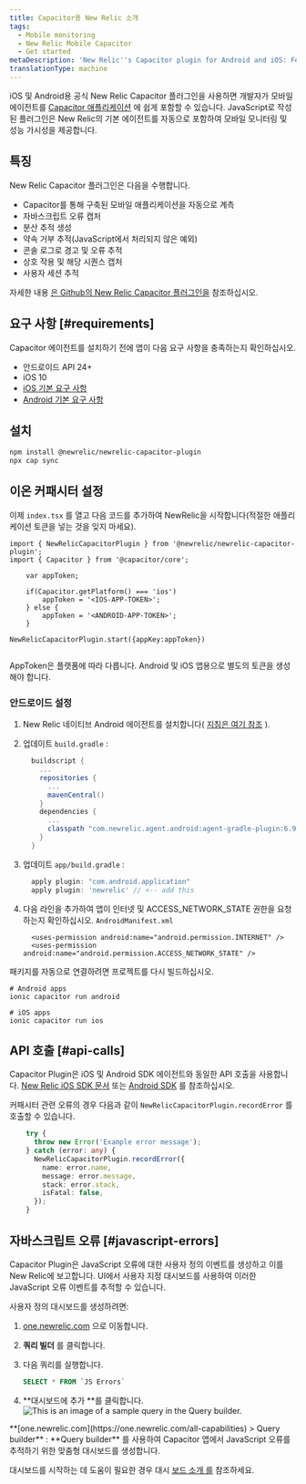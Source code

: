 ```yaml
---
title: Capacitor용 New Relic 소개
tags:
  - Mobile monitoring
  - New Relic Mobile Capacitor
  - Get started
metaDescription: 'New Relic''s Capacitor plugin for Android and iOS: Features, compatibility, requirements, installation, and upgrade procedures.'
translationType: machine
---
```



iOS 및 Android용 공식 New Relic Capacitor 플러그인을 사용하면 개발자가 모바일 에이전트를 [Capacitor 애플리케이션](https://capacitorjs.com/) 에 쉽게 포함할 수 있습니다. JavaScript로 작성된 플러그인은 New Relic의 기본 에이전트를 자동으로 포함하여 모바일 모니터링 및 성능 가시성을 제공합니다.

## 특징

New Relic Capacitor 플러그인은 다음을 수행합니다.

* Capacitor를 통해 구축된 모바일 애플리케이션을 자동으로 계측
* 자바스크립트 오류 캡처
* 분산 추적 생성
* 약속 거부 추적(JavaScript에서 처리되지 않은 예외)
* 콘솔 로그로 경고 및 오류 추적
* 상호 작용 및 해당 시퀀스 캡처
* 사용자 세션 추적

자세한 내용 [은 Github의 New Relic Capacitor 플러그인을](https://github.com/newrelic/newrelic-capacitor-plugin) 참조하십시오.

## 요구 사항 [#requirements]

Capacitor 에이전트를 설치하기 전에 앱이 다음 요구 사항을 충족하는지 확인하십시오.

* 안드로이드 API 24+
* iOS 10
* [iOS 기본 요구 사항](/docs/mobile-monitoring/new-relic-mobile-ios/get-started/new-relic-ios-compatibility-requirements)
* [Android 기본 요구 사항](/docs/mobile-monitoring/new-relic-mobile-android/get-started/new-relic-android-compatibility-requirements)

## 설치

```bash
npm install @newrelic/newrelic-capacitor-plugin
npx cap sync
```

## 이온 커패시터 설정

이제 `index.tsx` 를 열고 다음 코드를 추가하여 NewRelic을 시작합니다(적절한 애플리케이션 토큰을 넣는 것을 잊지 마세요).

```tsx
import { NewRelicCapacitorPlugin } from '@newrelic/newrelic-capacitor-plugin';
import { Capacitor } from '@capacitor/core';

    var appToken;

    if(Capacitor.getPlatform() === 'ios') 
        appToken = '<IOS-APP-TOKEN>';
    } else {
        appToken = '<ANDROID-APP-TOKEN>';
    }

NewRelicCapacitorPlugin.start({appKey:appToken})


```

AppToken은 플랫폼에 따라 다릅니다. Android 및 iOS 앱용으로 별도의 토큰을 생성해야 합니다.

### 안드로이드 설정

1. New Relic 네이티브 Android 에이전트를 설치합니다( [지침은 여기 참조](https://docs.newrelic.com/docs/mobile-monitoring/new-relic-mobile-android/install-configure/install-android-apps-gradle-android-studio) ).

2. 업데이트 `build.gradle` :

   ```groovy
     buildscript {
       ...
       repositories {
         ...
         mavenCentral()
       }
       dependencies {
         ...
         classpath "com.newrelic.agent.android:agent-gradle-plugin:6.9.2"
       }
     }
   ```

3. 업데이트 `app/build.gradle` :

   ```groovy
     apply plugin: "com.android.application"
     apply plugin: 'newrelic' // <-- add this

   ```

4. 다음 라인을 추가하여 앱이 인터넷 및 ACCESS_NETWORK_STATE 권한을 요청하는지 확인하십시오. `AndroidManifest.xml`

   ```
     <uses-permission android:name="android.permission.INTERNET" />
     <uses-permission android:name="android.permission.ACCESS_NETWORK_STATE" />
   ```

패키지를 자동으로 연결하려면 프로젝트를 다시 빌드하십시오.

```shell
# Android apps
ionic capacitor run android

# iOS apps
ionic capacitor run ios
```

## API 호출 [#api-calls]

Capacitor Plugin은 iOS 및 Android SDK 에이전트와 동일한 API 호출을 사용합니다. [New Relic iOS SDK 문서](/docs/mobile-monitoring/new-relic-mobile-ios/ios-sdk-api) 또는 [Android SDK](/docs/mobile-monitoring/new-relic-mobile-android/android-sdk-api) 를 참조하십시오.

커패시터 관련 오류의 경우 다음과 같이 `NewRelicCapacitorPlugin.recordError` 를 호출할 수 있습니다.

```ts
    try {
      throw new Error('Example error message');
    } catch (error: any) {
      NewRelicCapacitorPlugin.recordError({
        name: error.name,
        message: error.message,
        stack: error.stack,
        isFatal: false,
      });
    }
```

## 자바스크립트 오류 [#javascript-errors]

Capacitor Plugin은 JavaScript 오류에 대한 사용자 정의 이벤트를 생성하고 이를 New Relic에 보고합니다. UI에서 사용자 지정 대시보드를 사용하여 이러한 JavaScript 오류 이벤트를 추적할 수 있습니다.

사용자 정의 대시보드를 생성하려면:

1. [one.newrelic.com](https://one.newrelic.com/all-capabilities) 으로 이동합니다.

2. **쿼리 빌더** 를 클릭합니다.

3. 다음 쿼리를 실행합니다.

   ```sql
   SELECT * FROM `JS Errors`
   ```

4. **대시보드에 추가 **를 클릭합니다.<img title="Query builder" alt="This is an image of a sample query in the Query builder." src={mobileQueryExample}/>

<figcaption>
  **[one.newrelic.com](https://one.newrelic.com/all-capabilities) > Query builder** : **Query builder** 를 사용하여 Capacitor 앱에서 JavaScript 오류를 추적하기 위한 맞춤형 대시보드를 생성합니다.
</figcaption>

대시보드를 시작하는 데 도움이 필요한 경우 대시 [보드 소개 를](/docs/query-your-data/explore-query-data/dashboards/introduction-dashboards/#get-started) 참조하세요.